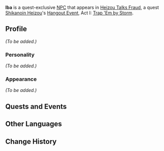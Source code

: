 {{Meta
<!-- Remove this template after adding the missing info -->
|missing_NPC_profile  = yes
}}
{{Character Infobox
|type             = Quest NPC
|image            = NPC Iba.png
|region           = Inazuma
}}
'''Iba''' is a quest-exclusive [[NPC]] that appears in [[Heizou Talks Fraud]], a quest [[Shikanoin Heizou]]'s [[Hangout Event]], Act I: [[Trap 'Em by Storm]].

==Profile==
<!-- Detailed story/lore information goes here. -->
''(To be added.)''

===Personality===
''(To be added.)''

===Appearance===
<!-- Keep appearance section short and concise. Limit to 2 paragraphs with 3-4 sentences each. -->
''(To be added.)''

==Quests and Events==
{{Quests and Events}}

==Other Languages==
{{Other Languages
|default_hidden = 1
|en      = Iba
|zhs     = 伊庭
|zhs_rm  = Yītíng
|zht     = 伊庭
|zht_rm  = Yītíng
|ja      = 伊庭
|ja_rm   = Iba
|ko      = 이바
|ko_rm   = Iba
|es      = Iba
|fr      = Iba
|ru      = Иба
|th      = Iba
|vi      = Iba
|de      = Iba
|id      = Iba
|pt      = Iba
|tr      = Iba
|it      = Iba
}}

==Change History==
{{Change History|2.8}}
<!--
==References==
{{Reflist}}
-->